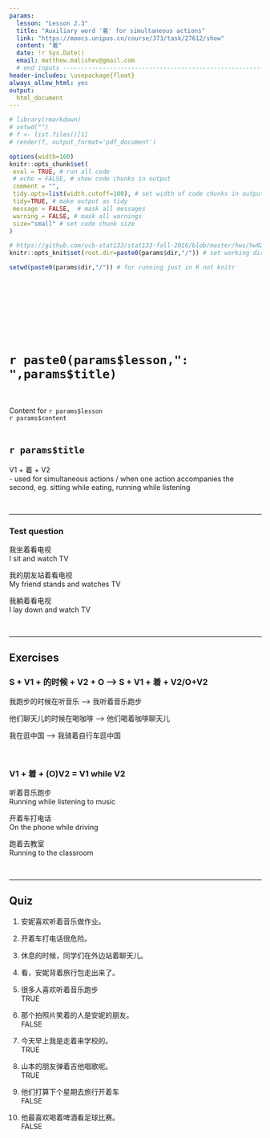 ```yaml
---
params:
  lesson: "Lesson 2.3"
  title: "Auxiliary word '着' for simultaneous actions"        
  link: "https://moocs.unipus.cn/course/373/task/27612/show"
  content: "着"  
  date: !r Sys.Date()
  email: matthew.malishev@gmail.com    
  # end inputs ---------------------------------------------------------------
header-includes: \usepackage{float}
always_allow_html: yes
output:
  html_document 
---
```


```r
# library(rmarkdown)
# setwd("")
# f <- list.files()[1]
# render(f, output_format='pdf_document')
```

```r
options(width=100)
knitr::opts_chunk$set(
 eval = TRUE, # run all code
 # echo = FALSE, # show code chunks in output 
 comment = "",
 tidy.opts=list(width.cutoff=100), # set width of code chunks in output
 tidy=TRUE, # make output as tidy
 message = FALSE,  # mask all messages
 warning = FALSE, # mask all warnings 
 size="small" # set code chunk size
)

# https://github.com/ucb-stat133/stat133-fall-2016/blob/master/hws/hw02-tables-ggplot.Rmd
knitr::opts_knit$set(root.dir=paste0(params$dir,"/")) # set working dir

setwd(paste0(params$dir,"/")) # for running just in R not knitr
```

\  

\  

\  

\  

# `r paste0(params$lesson,": ",params$title)`    
\  

Content for `r params$lesson`  
`r params$content`      
\  

<!-- ____________________________________________________________________________ -->
<!-- ____________________________________________________________________________ -->
<!-- ____________________________________________________________________________ -->
<!-- start body -->  
  
## `r params$title`    

V1 + 着 + V2    
- used for simultaneous actions / when one action accompanies the second, eg. sitting while eating, running while listening   

\  

******      
  
### Test question  

我坐着看电视  
I sit and watch TV  

我的朋友站着看电视  
My friend stands and watches TV  

我躺着看电视  
I lay down and watch TV  

\  

******      
  
## Exercises    

### S + V1 + 的时候 + V2 + O ---> S + V1 + 着 + V2/O+V2  

我跑步的时候在听音乐 ---> 我听着音乐跑步    

他们聊天儿的时候在喝咖啡 ---> 他们喝着咖啡聊天儿    

我在逛中国 ---> 我骑着自行车逛中国      

\  

### V1 + 着 + (O)V2 = V1 while V2          

听着音乐跑步  
Running while listening to music  

开着车打电话      
On the phone while driving     

跑着去教室  
Running to the classroom      

\  

******      
  
## Quiz    

1.    
安妮喜欢听着音乐做作业。  

2.  
开着车打电话很危险。  

3.    
休息的时候，同学们在外边站着聊天儿。  

4.  
看，安妮背着旅行包走出来了。  

5.  
很多人喜欢听着音乐跑步    
TRUE  

6.    
那个拍照片笑着的人是安妮的朋友。  
FALSE    
  
7.  
今天早上我是走着来学校的。    
TRUE    

8.  
山本的朋友弹着吉他唱歌呢。  
TRUE  

9.  
他们打算下个星期去旅行开着车  
FALSE  

10.  
他最喜欢喝着啤酒看足球比赛。   
FALSE         




  


  









